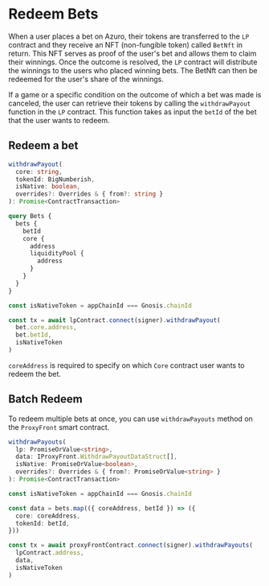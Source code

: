 # Redeem Bets

When a user places a bet on Azuro, their tokens are transferred to the `LP` contract and they receive an NFT
(non-fungible token) called `BetNft` in return. This NFT serves as proof of the user's bet and allows them to claim
their winnings. Once the outcome is resolved, the `LP` contract will distribute the winnings to the users who placed
winning bets. The BetNft can then be redeemed for the user's share of the winnings.

If a game or a specific condition on the outcome of which a bet was made is canceled, the user can retrieve their
tokens by calling the `withdrawPayout` function in the `LP` contract. This function takes as input the `betId` of the
bet that the user wants to redeem.

## Redeem a bet

```ts
withdrawPayout(
  core: string,
  tokenId: BigNumberish,
  isNative: boolean,
  overrides?: Overrides & { from?: string }
): Promise<ContractTransaction>
```

```graphql
query Bets {
  bets {
    betId
    core {
      address
      liquidityPool {
        address
      }
    }
  }
}
```

```ts
const isNativeToken = appChainId === Gnosis.chainId

const tx = await lpContract.connect(signer).withdrawPayout(
  bet.core.address,
  bet.betId,
  isNativeToken
)
```

`coreAddress` is required to specify on which `Core` contract user wants to redeem the bet.


## Batch Redeem

To redeem multiple bets at once, you can use `withdrawPayouts` method on the `ProxyFront` smart contract.

```ts
withdrawPayouts(
  lp: PromiseOrValue<string>,
  data: IProxyFront.WithdrawPayoutDataStruct[],
  isNative: PromiseOrValue<boolean>,
  overrides?: Overrides & { from?: PromiseOrValue<string> }
): Promise<ContractTransaction>
```

```ts
const isNativeToken = appChainId === Gnosis.chainId

const data = bets.map(({ coreAddress, betId }) => ({
  core: coreAddress,
  tokenId: betId,
}))

const tx = await proxyFrontContract.connect(signer).withdrawPayouts(
  lpContract.address,
  data,
  isNativeToken
)
```
